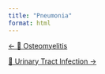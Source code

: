 ```yaml
---
title: "Pneumonia"
format: html
---
```


::::: {.d-flex .justify-content-between .border-top .pt-4 .mt-4}
<div>

[← 🦴 Osteomyelitis](../osteomyelitis/index.qmd){.btn .btn-outline-primary}

</div>

<div>

[🚽 Urinary Tract Infection →](../urinary-tract-infection/index.qmd){.btn .btn-outline-primary}

</div>
:::::
